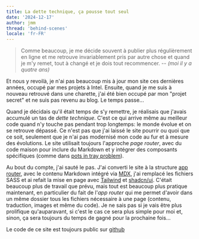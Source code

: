 ```yaml
---
title: La dette technique, ça pousse tout seul
date: '2024-12-17'
author: jmm
thread: 'behind-scenes'
locale: 'fr-FR'
---
```


> Comme beaucoup, je me décide souvent à publier plus régulièrement
> en ligne et me retrouve invariablement pris par autre chose et
> quand je m'y remet, tout à changé et je dois tout recommencer.
-- <cite>(moi il y a quatre ans)</cite>

Et nous y revoilà, je n'ai pas beaucoup mis à jour mon site ces
dernières années, occupé par mes projets à Intel. Ensuite, quand
je me suis à nouveau retrouvé dans une charette, j'ai été bien
occupé par mon "projet secret" et ne suis pas revenu au blog. Le
temps passe...

Quand je décidais qu'il était temps de s'y remettre, je réalisais 
que j'avais accumulé un tas de _dette technique_. C'est ce qui arrive
même au meilleur code quand n'y touche pas pendant trop longtemps: le
monde évolue et on se retrouve dépassé. Ce n'est pas que j'ai laissé
le site pourrir ou quoi que ce soit, seulement que je n'ai pas modernisé
mon code au fur et à mesure des évolutions. Le site utilisait toujours
l'approche _page router_, avec du code maison pour inclure du Markdown
et y intégrer des composants spécifiques (comme dans [pots in tray problem](/posts/20201127-toujours-des-ptits-pots)).

Au bout du compte, j'ai sauté le pas. J'ai converti le site à la
structure [app router](https://nextjs.org/docs/app), avec le contenu
Markdown intégré via [MDX](https://nextjs.org/docs/app/building-your-application/configuring/mdx),
j'ai remplacé les fichiers SASS et ai refait la mise en page avec [Tailwind](https://tailwindcss.com) 
et [shadcn/ui](https://tailwindcss.com). C'était beaucoup plus de travail 
que prévu, mais tout est beaucoup plus pratique maintenant, en particulier 
du fait de l'_app router_ qui me permet d'avoir dans un même dossier tous 
les fichiers nécessaire à une page (contenu, traduction, images et même 
du code). Je ne sais pas si je vais être plus prolifique qu'auparavant,
si c'est le cas ce sera plus simple pour moi et, sinon, ça sera toujours 
du temps de gagné pour la prochaine fois...

Le code de ce site est toujours public sur [github](https://github.com/jmuffat/jmuffat.com)